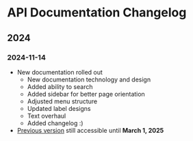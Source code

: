 # API Documentation Changelog

## 2024

### 2024-11-14
- New documentation rolled out
    - New documentation technology and design
    - Added ability to search
    - Added sidebar for better page orientation
    - Adjusted menu structure
    - Updated label designs
    - Text overhaul
    - Added changelog :)
- [Previous version](https://old.docs.packeta.com/) still accessible until **March 1, 2025**